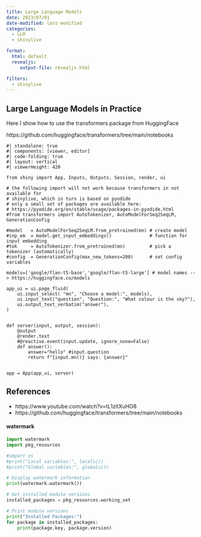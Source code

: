 ```yaml
---
title: Large Language Models
date: 2023/07/01
date-modified: last-modified
categories: 
  - LLM
  - shinylive

format:
  html: default
  revealjs:
     output-file: revealjs.html 

filters:
  - shinylive
---
```


## Large Language Models in Practice
Here I show how to use the transformers package from HuggingFace

https://github.com/huggingface/transformers/tree/main/notebooks 


``` shinylive-python
#| standalone: true
#| components: [viewer, editor]
#| code-folding: true
#| layout: vertical
#| viewerHeight: 420

from shiny import App, Inputs, Outputs, Session, render, ui

# the following import will not work because transformers in not available for 
# shinylive, which in turn is based on pyodide
# only a small set of packages are available here:
# https://pyodide.org/en/stable/usage/packages-in-pyodide.html
#from transformers import AutoTokenizer, AutoModelForSeq2SeqLM, GenerationConfig

#model   = AutoModelForSeq2SeqLM.from_pretrained(mn) # create model      
#inp_em  = model.get_input_embeddings()              # function for input embedding
#tok     = AutoTokenizer.from_pretrained(mn)         # pick a tokenizer (automatically)
#config  = GenerationConfig(max_new_tokens=200)      # set config variables

models=['google/flan-t5-base','google/flan-t5-large'] # model names --> https://huggingface.co/models

app_ui = ui.page_fluid(
    ui.input_select( "mn", "Choose a model:", models), 
    ui.input_text("question", "Question:", "What colour is the sky?"),
    ui.output_text_verbatim("answer"),
)


def server(input, output, session):
    @output
    @render.text
    #@reactive.event(input.update, ignore_none=False)
    def answer():
        answer="hello" #input.question
        return f"{input.mn()} says: {answer}"


app = App(app_ui, server)  
```


## References

-  https://www.youtube.com/watch?v=tL1zltXuHO8
-  https://github.com/huggingface/transformers/tree/main/notebooks 

::: {.callout-tip collapse="true"}
#### watermark

```python
import watermark
import pkg_resources

#import os
#print("Local variables:", locals())
#print("Global variables:", globals())

# Display watermark information
print(watermark.watermark())

# Get installed module versions
installed_packages = pkg_resources.working_set

# Print module versions
print("Installed Packages:")
for package in installed_packages:
    print(package.key, package.version)
```
:::
